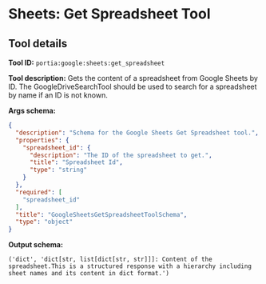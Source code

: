 <!-- WARNING: This file is auto-generated by generate_tool_docs.py. Do not edit manually. -->

# Sheets: Get Spreadsheet Tool

<Intro />

## Tool details
**Tool ID:** `portia:google:sheets:get_spreadsheet`

**Tool description:** Gets the content of a spreadsheet from Google Sheets by ID. The GoogleDriveSearchTool should be used to search for a spreadsheet by name if an ID is not known.

**Args schema:**
```json
{
  "description": "Schema for the Google Sheets Get Spreadsheet tool.",
  "properties": {
    "spreadsheet_id": {
      "description": "The ID of the spreadsheet to get.",
      "title": "Spreadsheet Id",
      "type": "string"
    }
  },
  "required": [
    "spreadsheet_id"
  ],
  "title": "GoogleSheetsGetSpreadsheetToolSchema",
  "type": "object"
}
```

**Output schema:**
```
('dict', 'dict[str, list[dict[str, str]]]: Content of the spreadsheet.This is a structured response with a hierarchy including sheet names and its content in dict format.')
```
